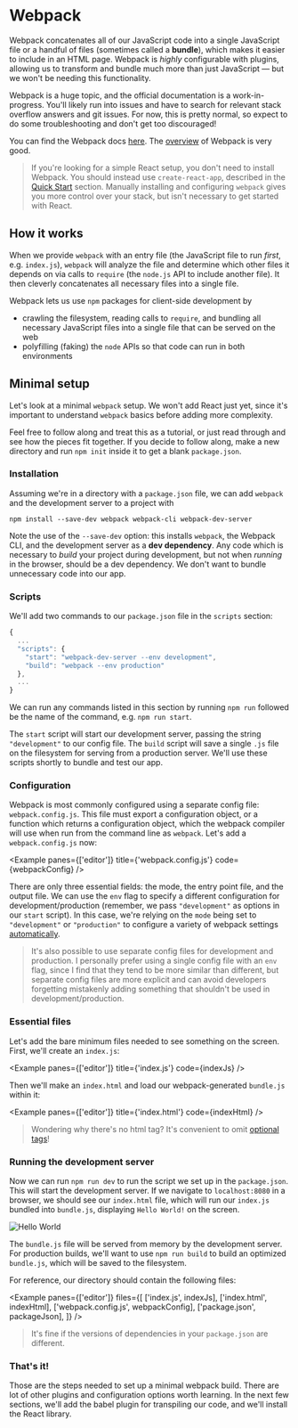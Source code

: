 
# Webpack

Webpack concatenates all of our JavaScript code into a single JavaScript file or a handful of files (sometimes called a **bundle**), which makes it easier to include in an HTML page. Webpack is _highly_ configurable with plugins, allowing us to transform and bundle much more than just JavaScript — but we won't be needing this functionality.

Webpack is a huge topic, and the official documentation is a work-in-progress. You'll likely run into issues and have to search for relevant stack overflow answers and git issues. For now, this is pretty normal, so expect to do some troubleshooting and don't get too discouraged!

You can find the Webpack docs [here](https://webpack.js.org/). The [overview](https://webpack.js.org/concepts/) of Webpack is very good.

> If you're looking for a simple React setup, you don't need to install Webpack. You should instead use `create-react-app`, described in the [Quick Start](/environment/quick_start) section. Manually installing and configuring `webpack` gives you more control over your stack, but isn't necessary to get started with React.

## How it works

When we provide `webpack` with an entry file (the JavaScript file to run _first_, e.g. `index.js`), `webpack` will analyze the file and determine which other files it depends on via calls to `require` (the `node.js` API to include another file). It then cleverly concatenates all necessary files into a single file.

Webpack lets us use `npm` packages for client-side development by

- crawling the filesystem, reading calls to `require`, and bundling all necessary JavaScript files into a single file that can be served on the web
- polyfilling (faking) the `node` APIs so that code can run in both environments

## Minimal setup

Let's look at a minimal `webpack` setup. We won't add React just yet, since it's important to understand `webpack` basics before adding more complexity.

Feel free to follow along and treat this as a tutorial, or just read through and see how the pieces fit together. If you decide to follow along, make a new directory and run `npm init` inside it to get a blank `package.json`.

### Installation

Assuming we're in a directory with a `package.json` file, we can add `webpack` and the development server to a project with

```
npm install --save-dev webpack webpack-cli webpack-dev-server
```

Note the use of the `--save-dev` option: this installs `webpack`, the Webpack CLI, and the development server as a **dev dependency**. Any code which is necessary to _build_ your project during development, but not when _running_ in the browser, should be a dev dependency. We don't want to bundle unnecessary code into our app.

### Scripts

We'll add two commands to our `package.json` file in the `scripts` section:

```js
{
  ...
  "scripts": {
    "start": "webpack-dev-server --env development",
    "build": "webpack --env production"
  },
  ...
}
```

We can run any commands listed in this section by running `npm run` followed be the name of the command, e.g. `npm run start`.

The `start` script will start our development server, passing the string `"development"` to our config file. The `build` script will save a single `.js` file on the filesystem for serving from a production server. We'll use these scripts shortly to bundle and test our app.

### Configuration

Webpack is most commonly configured using a separate config file: `webpack.config.js`. This file must export a configuration object, or a function which returns a configuration object, which the webpack compiler will use when run from the command line as `webpack`. Let's add a `webpack.config.js` now:

<Example panes={['editor']} title={'webpack.config.js'} code={webpackConfig} />

There are only three essential fields: the mode, the entry point file, and the output file. We can use the `env` flag to specify a different configuration for development/production (remember, we pass `"development"` as options in our `start` script). In this case, we're relying on the `mode` being set to `"development"` or `"production"` to configure a variety of webpack settings [automatically](https://webpack.js.org/configuration/mode/).

> It's also possible to use separate config files for development and production. I personally prefer using a single config file with an `env` flag, since I find that they tend to be more similar than different, but separate config files are more explicit and can avoid developers forgetting mistakenly adding something that shouldn't be used in development/production.

### Essential files

Let's add the bare minimum files needed to see something on the screen. First, we'll create an `index.js`:

<Example panes={['editor']} title={'index.js'} code={indexJs} />

Then we'll make an `index.html` and load our webpack-generated `bundle.js` within it:

<Example panes={['editor']} title={'index.html'} code={indexHtml} />

> Wondering why there's no html tag? It's convenient to omit [optional tags](https://google.github.io/styleguide/htmlcssguide.html#Optional_Tags)!

### Running the development server

Now we can run `npm run dev` to run the script we set up in the `package.json`. This will start the development server. If we navigate to `localhost:8080` in a browser, we should see our `index.html` file, which will run our `index.js` bundled into `bundle.js`, displaying `Hello World!` on the screen.

![Hello World](/static/webpack-hello-world.png)

The `bundle.js` file will be served from memory by the development server. For production builds, we'll want to use `npm run build` to build an optimized `bundle.js`, which will be saved to the filesystem.

For reference, our directory should contain the following files:

<Example
  panes={['editor']}
  files={[
    ['index.js', indexJs],
    ['index.html', indexHtml],
    ['webpack.config.js', webpackConfig],
    ['package.json', packageJson],
  ]}
/>

> It's fine if the versions of dependencies in your `package.json` are different.

### That's it!

Those are the steps needed to set up a minimal webpack build. There are lot of other plugins and configuration options worth learning. In the next few sections, we'll add the babel plugin for transpiling our code, and we'll install the React library.
